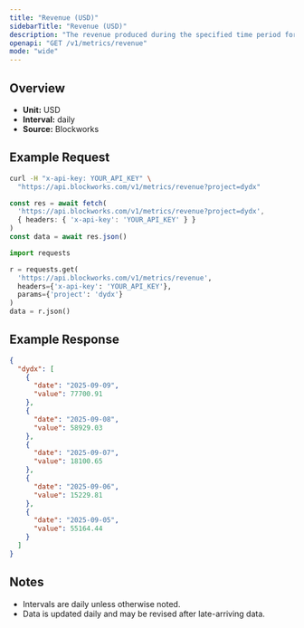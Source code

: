 ```yaml
---
title: "Revenue (USD)"
sidebarTitle: "Revenue (USD)"
description: "The revenue produced during the specified time period for given project."
openapi: "GET /v1/metrics/revenue"
mode: "wide"
---
```


## Overview

- **Unit:** USD
- **Interval:** daily
- **Source:** Blockworks

## Example Request

<CodeGroup>

```bash cURL
curl -H "x-api-key: YOUR_API_KEY" \
  "https://api.blockworks.com/v1/metrics/revenue?project=dydx"
```

```typescript TypeScript
const res = await fetch(
  'https://api.blockworks.com/v1/metrics/revenue?project=dydx',
  { headers: { 'x-api-key': 'YOUR_API_KEY' } }
)
const data = await res.json()
```

```python Python
import requests

r = requests.get(
  'https://api.blockworks.com/v1/metrics/revenue',
  headers={'x-api-key': 'YOUR_API_KEY'},
  params={'project': 'dydx'}
)
data = r.json()
```

</CodeGroup>

## Example Response

```json
{
  "dydx": [
    {
      "date": "2025-09-09",
      "value": 77700.91
    },
    {
      "date": "2025-09-08",
      "value": 58929.03
    },
    {
      "date": "2025-09-07",
      "value": 18100.65
    },
    {
      "date": "2025-09-06",
      "value": 15229.81
    },
    {
      "date": "2025-09-05",
      "value": 55164.44
    }
  ]
}
```

## Notes
- Intervals are daily unless otherwise noted.
- Data is updated daily and may be revised after late-arriving data.